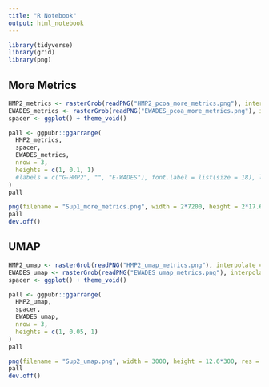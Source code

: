 ```yaml
---
title: "R Notebook"
output: html_notebook
---
```


```r
library(tidyverse)
library(grid)
library(png)
```

## More Metrics

```r
HMP2_metrics <- rasterGrob(readPNG("HMP2_pcoa_more_metrics.png"), interpolate = TRUE)
EWADES_metrics <- rasterGrob(readPNG("EWADES_pcoa_more_metrics.png"), interpolate = TRUE)
spacer <- ggplot() + theme_void()
```

```r
pall <- ggpubr::ggarrange(
  HMP2_metrics,
  spacer,
  EWADES_metrics,
  nrow = 3,
  heights = c(1, 0.1, 1)
  #labels = c("G-HMP2", "", "E-WADES"), font.label = list(size = 18), label.y = 1.01
)
pall
```

```r
png(filename = "Sup1_more_metrics.png", width = 2*7200, height = 2*17.6*300, res = 2*300)
pall
dev.off()
```

## UMAP

```r
HMP2_umap <- rasterGrob(readPNG("HMP2_umap_metrics.png"), interpolate = TRUE)
EWADES_umap <- rasterGrob(readPNG("EWADES_umap_metrics.png"), interpolate = TRUE)
spacer <- ggplot() + theme_void()
```

```r
pall <- ggpubr::ggarrange(
  HMP2_umap,
  spacer,
  EWADES_umap,
  nrow = 3,
  heights = c(1, 0.05, 1)
)
pall
```

```r
png(filename = "Sup2_umap.png", width = 3000, height = 12.6*300, res = 300)
pall
dev.off()
```




